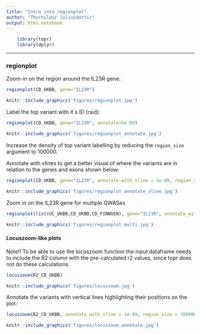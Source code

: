 ```yaml
---
title: "Intro into regionplot"
author: "Thorhildur Juliusdottir"
output: html_notebook
---
```

<!--
%\VignetteEngine{knitr::knitr}
%\VignetteIndexEntry{Intro into regionplot}
-->

```r
    library(topr)
    library(dplyr)
```
<hr>

### regionplot

Zoom-in on the region around the IL23R gene:

```r
regionplot(CD_UKBB, gene="IL23R")
```

```r
knitr::include_graphics('figures/regionplot.jpg')
```

Label the top variant with it´s ID (rsid):


```r
regionplot(CD_UKBB, gene="IL23R", annotate=5e-09)
```

```r
knitr::include_graphics('figures/regionplot_annotate.jpg')
```



Increase the density of top variant labelling by reducing the <code>region_size</code> argument to 100000.

Annotate with vlines to get a better visual of where the variants are in relation to the genes and exons shown below:

```r
regionplot(CD_UKBB, gene="IL23R", annotate_with_vline = 5e-09, region_size = 100000)
```


```r
knitr::include_graphics('figures/regionplot_annotate_vline.jpg')
```

Zoom in on the IL23R gene for multiple GWASes


```r
regionplot(list(UC_UKBB,CD_UKBB,CD_FINNGEN), gene="IL23R", annotate_with_vline = 5e-06, legend_labels=c("UC UKBB","CD UKBB","CD FINNGEN"))
```
```r
knitr::include_graphics('figures/regionplot_multi.jpg')
```


#### Locuszoom-like plots

Note!! To be able to use the locuszoom function the input dataframe needs to include the R2 column with the pre-calculated r2 values, since topr does not do these calculations.


```r
locuszoom(R2_CD_UKBB)
```
```r
knitr::include_graphics('figures/locuszoom.jpg')
```


Annotate the variants with vertical lines highlighting their positions on the plot:

```r
locuszoom(R2_CD_UKBB, annotate_with_vline = 1e-09, region_size = 100000)
```
```r
knitr::include_graphics('figures/locuszoom_annotate.jpg')
```
